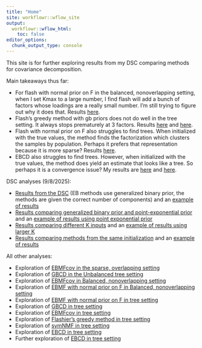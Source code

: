 ```yaml
---
title: "Home"
site: workflowr::wflow_site
output:
  workflowr::wflow_html:
    toc: false
editor_options:
  chunk_output_type: console
---
```


This site is for further exploring results from my DSC comparing methods for covariance decomposition.  
  
Main takeaways thus far:  
  
* For flash with normal prior on F in the balanced, nonoverlapping setting, when I set Kmax to a large number, I find flash will add a bunch of factors whose loadings are a really small number. I'm still trying to figure out why it does that. Results [here](balanced_nonoverlapping_flash_normalf.html).  
* Flash's greedy method with gb priors does not do well in the tree setting. It always stops prematurely at 3 factors. Results [here](tree_ebmfcov_diag.html) and [here](tree_ebmfcov_greedy.html).  
* Flash with normal prior on F also struggles to find trees. When initialized with the true values, the method finds the factorization which clusters the samples by population. Perhaps it prefers that representation because it is more sparse? Results [here](tree_flash_normalf.html).  
* EBCD also struggles to find trees. However, when initialized with the true values, the method does yield an estimate that looks like a tree. So perhaps it is a convergence issue? My results are [here](tree_ebcd.html) and [here](tree_ebcd_part2.html).  

DSC analyses (9/8/2025):  
  
* [Results from the DSC](additive_clustering_comparison.html) (EB methods use generalized binary prior, the methods are given the correct number of components) and an [example of results](additive_clustering_comparison_pt2.html)    
* [Results comparing generalized binary prior and point-exponential prior](gb_vs_ptexp.html) and an [example of results using point exponential prior](gb_vs_ptexp_pt2.html)  
* [Results comparing different K inputs](input_K_comparison.html) and an [example of results using larger K](input_K_comparison_pt2.html)  
* [Results comparing methods from the same initialization](pt_laplace_split_init_comparison.html) and an [example of results](pt_laplace_split_init_comparison_pt2.html)

All other analyses:    
  
* Exploration of [EBMFcov in the sparse, overlapping setting](ebmfcov_init_comparison_sparse_overlapping.html)  
* Exploration of [GBCD in the Unbalanced tree setting](unbalanced_tree_analysis.html)  
* Exploration of [EBMFcov in Balanced, nonoverlapping setting](balanced_nonoverlapping_ebmfcov_diag.html)  
* Exploration of [EBMF with normal prior on F in Balanced, nonoverlapping setting](balanced_nonoverlapping_flash_normalf.html)  
* Exploration of [EBMF with normal prior on F in tree setting](tree_flash_normalf.html)  
* Exploration of [GBCD in tree setting](tree_gbcd.html)  
* Exploration of [EBMFcov in tree setting](tree_ebmfcov_diag.html)  
* Exploration of [Flashier's greedy method in tree setting](tree_ebmfcov_greedy.html)  
* Exploration of [symNMF in tree setting](tree_symnmf.html)  
* Exploration of [EBCD in tree setting](tree_ebcd.html)  
* Further exploration of [EBCD in tree setting](tree_ebcd_part2.html) 